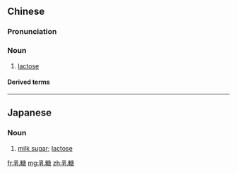==Chinese==
{{zh-forms}}
{{wikipedia|lang=zh}}

===Pronunciation===
{{zh-pron
|m=rǔtáng
|c=jyu5 tong4
|cat=n
}}

===Noun===
{{zh-noun}}

# {{lb|zh|biochemistry}} [[lactose]]

====Derived terms====
{{zh-der|乳糖不耐}}

----

==Japanese==
{{ja-kanjitab|にゅう|とう|yomi=o}}

===Noun===
{{ja-noun|にゅうとう}}

# [[milk sugar]]; [[lactose]]

[[fr:乳糖]]
[[mg:乳糖]]
[[zh:乳糖]]